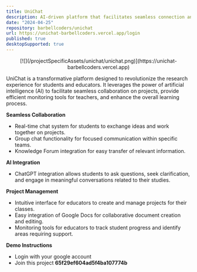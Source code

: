 ```yaml
---
title: UniChat
description: AI-driven platform that facilitates seamless connection and collaboration on academic projects.
date: "2024-04-25"
repository: barbellcoders/unichat
url: https://unichat-barbellcoders.vercel.app/login
published: true
desktopSupported: true
---
```


<div align="center">
[![](/projectSpecificAssets/unichat/unichat.png)](https://unichat-barbellcoders.vercel.app)
</div>

UniChat is a transformative platform designed to revolutionize the research experience for students and educators. It leverages the power of artificial intelligence (AI) to facilitate seamless collaboration on projects, provide efficient monitoring tools for teachers, and enhance the overall learning process.

**Seamless Collaboration**

- Real-time chat system for students to exchange ideas and work together on projects.
- Group chat functionality for focused communication within specific teams.
- Knowledge Forum integration for easy transfer of relevant information.

**AI Integration**

- ChatGPT integration allows students to ask questions, seek clarification, and engage in meaningful conversations related to their studies.

**Project Management**

- Intuitive interface for educators to create and manage projects for their classes.
- Easy integration of Google Docs for collaborative document creation and editing.
- Monitoring tools for educators to track student progress and identify areas requiring support.

**Demo Instructions**

- Login with your google account
- Join this project **65f29ef604ad5f4ba107774b**

